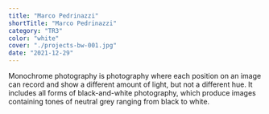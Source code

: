 ```yaml
---
title: "Marco Pedrinazzi"
shortTitle: "Marco Pedrinazzi"
category: "TR3"
color: "white"
cover: "./projects-bw-001.jpg"
date: "2021-12-29"
---
```


Monochrome photography is photography where each position on an image can record and show a different amount of light, but not a different hue. It includes all forms of black-and-white photography, which produce images containing tones of neutral grey ranging from black to white.
